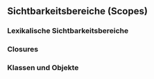 ## Sichtbarkeitsbereiche (Scopes)

### Lexikalische Sichtbarkeitsbereiche

### Closures

### Klassen und Objekte

